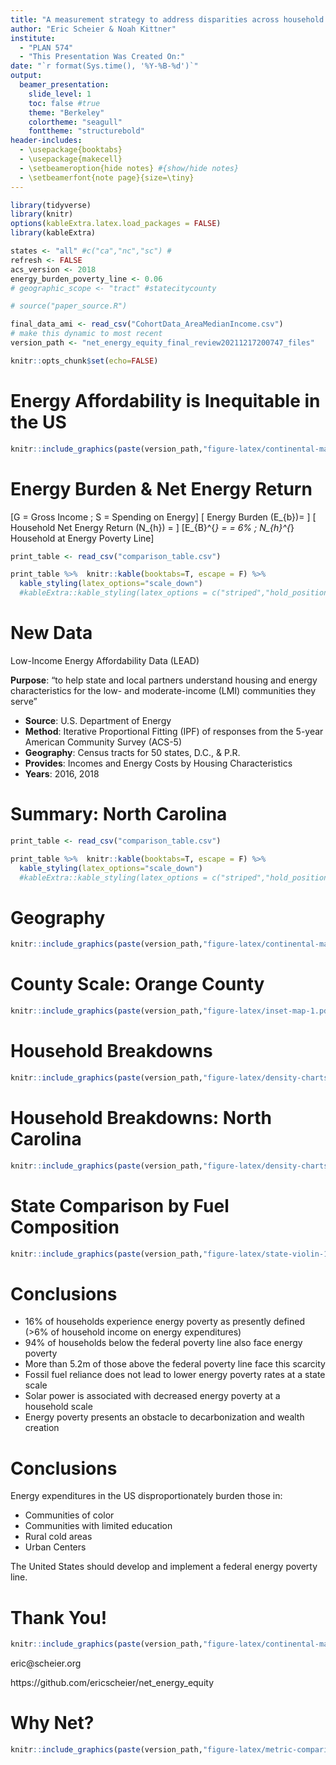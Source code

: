 ```yaml
---
title: "A measurement strategy to address disparities across household energy burdens"
author: "Eric Scheier & Noah Kittner"
institute: 
  - "PLAN 574"
  - "This Presentation Was Created On:"
date: "`r format(Sys.time(), '%Y-%B-%d')`"
output: 
  beamer_presentation:
    slide_level: 1
    toc: false #true
    theme: "Berkeley"
    colortheme: "seagull"
    fonttheme: "structurebold"
header-includes:
  - \usepackage{booktabs}
  - \usepackage{makecell}
  - \setbeameroption{hide notes} #{show/hide notes}
  - \setbeamerfont{note page}{size=\tiny} 
---
```


```r
library(tidyverse)
library(knitr)
options(kableExtra.latex.load_packages = FALSE)
library(kableExtra)

states <- "all" #c("ca","nc","sc") #
refresh <- FALSE
acs_version <- 2018
energy_burden_poverty_line <- 0.06
# geographic_scope <- "tract" #statecitycounty

# source("paper_source.R")

final_data_ami <- read_csv("CohortData_AreaMedianIncome.csv")
# make this dynamic to most recent 
version_path <- "net_energy_equity_final_review20211217200747_files"

knitr::opts_chunk$set(echo=FALSE)
```

# Energy Affordability is Inequitable in the US

```r
knitr::include_graphics(paste(version_path,"figure-latex/continental-map-1.pdf",sep="/"))
```

\note{
Energy inequity in the United States is an issue of increasing urgency. Few policyrelevant datasets evaluate the energy burden of typical American households. Here, we develop a framework using Net Energy Analysis and socioeconomic data at the household level to observe systematic energy inequity across the United States among critical groups that heed policy attention. We find substantial instances of energy poverty in the United States – 16\% of households experience energy poverty. While 94\% of households below the Federal Poverty Line also face energy poverty, more than 5.2 million households above the Federal Poverty Line face this scarcity. We identify that energy expenditures across census tracts disproportionately burden Black, Hispanic, and Native American communities, and we recommend the United States develop a more inclusive federal energy poverty categorization that provides greater assistance for household energy costs.
}

# Energy Burden & Net Energy Return

\[G = Gross\ Income\ ;\ S = Spending\ on\ Energy\]
\[
Energy\ Burden\ (E_{b})= \frac{S}{G}
\]
\[
Household\ Net\ Energy\ Return\ (N_{h}) = \frac{G - S}{S}
\]
\[E_{B}^{*} = \frac{S}{G} = 6\%\ ;\ N_{h}^{*} \approx 16 \Rightarrow Household\ at\ Energy\ Poverty\ Line\]

```r
print_table <- read_csv("comparison_table.csv")
```

```r
print_table %>%  knitr::kable(booktabs=T, escape = F) %>%
  kable_styling(latex_options="scale_down")
  #kableExtra::kable_styling(latex_options = c("striped","hold_position"))
```

\note{
While a variety of thresholds have been developed and explored, energy-poor households in the US are commonly defined in terms of Eb as those with an expenditure of greater than 6\% of household income on energy.

While a helpful place to start, EB has certain drawbacks. A simple proportion does not account for the fact that money spent on energy cannot be spent elsewhere and is therefore not useful income to the household for the purposes of measuring prosperity, effectively depressing the average EB, by definition.

Energy expenditures are a small proportion of even the most impoverished households’ total income, Eb is almost always a very small percentage (<10\%). This leads to issues with interpretability in public discourse and policy settings and may even affect program outcomes that are based on Eb if small numbers are rounded to even the nearest hundredth of a percent. If the household is above an energy poverty line defined by such a metric for public policy purposes, the family may not receive critical support.

Ratios of this type can be useful when delineating across income quantiles or other categories - particularly for vulnerable populations where energy poverty poses a significant difficulty or affordability threshold not captured by measures of absolute poverty. However, Eb is often portrayed at a population scale, which can be skewed by outliers within the population.

Finally, presenting the relationship between household income and energy expenditures as a proportion with income in the denominator suggests that improvements can only be made by decreasing energy expenditures or increasing incomes. However, in reality, there is a positive relationship between energy expenditures and incomes because energy is an input to wealth-creating processes. Households consume energy to unlock the utility that energy services provide to them as participants in society, whether to cook food or connect to the internet. Therefore, a metric describing the efficiency of household wealth creation may be more intuitive with income in the numerator.

Net Energy Return, which describes the newly released potential to do work as a result of some activity, is recommended as a basis for future analysis, especially in the study of macro-energy systems like the US residential housing stock. The main contribution of the study is the application of NER as an indicator of household energy poverty.

Translated into its relative level for Net Energy Return, the 6\% energy poverty line is approximately 16. This means that a household that earns less than approximately \$16 of income for every dollar it spends on secondary energy.
}

# New Data

Low-Income Energy Affordability Data (LEAD)

**Purpose**: "to help state and local partners understand housing and energy characteristics for the low- and moderate-income (LMI) communities they serve"

  + **Source**: U.S. Department of Energy
  + **Method**: Iterative Proportional Fitting (IPF) of responses from the 5-year American Community Survey (ACS-5)
  + **Geography**: Census tracts for 50 states, D.C., & P.R.
  + **Provides**: Incomes and Energy Costs by Housing Characteristics
  + **Years**: 2016, 2018

\note{
Distinct urban and rural analyses have been performed to describe energy inequity in the US. While limited by geographic and demographic focus and a lack of peer-review, these studies have established the proportion of income (G) spent on energy expenditures (S), or energy burden (Eb), as the standard benchmark for energy poverty in the US today (Equation 1). The US Department of Energy (DOE) significantly improved upon previous methodology by assembling its Low-Income Energy Affordability Dataset (LEAD), which estimates incomes and energy expenditures for most households in the US at a census tract scale.
}

# Summary: North Carolina

```r
print_table <- read_csv("comparison_table.csv")
```


```r
print_table %>%  knitr::kable(booktabs=T, escape = F) %>%
  kable_styling(latex_options="scale_down")
  #kableExtra::kable_styling(latex_options = c("striped","hold_position"))
```

\note{
Table 1 shows a summary of these data for households and their average statistics delineated by their incomes relative to the median income of similar size families in the same metropolitan area or non-metropolitan county, known as Area Median Income (AMI). We can see that high burdens are found mostly in the very-low-income group, with an average Eb of 14\% or Nh of 6.2. Income drives the escape from energy poverty: middle and high-income groups do not spend drastically different amounts on energy (21\% and 63\% more, respectively) but earn 3 and 10 times that of the very low-income group, respectively. An Eb of 14\% means that \$71 per month is spent on energy, which is quite high on a monthly income of \$510. The additional \$15 per month that the next rung of moderate-income groups spends on energy represents a minuscule proportion of their income (1\%).

}


# Geography

```r
knitr::include_graphics(paste(version_path,"figure-latex/continental-map-1.pdf",sep="/"))
```

\note{
Another contribution of this work is that by using Nh, we can display these data spatially across the US to
explore how different communities are experiencing energy outcomes as in Figure 2 and investigate specific
communities at multiple scales such as census tract, county, state, and regional as in Figure 3. This figure shows a spatial display of energy poverty that includes 5.3 million more households that would not be captured by traditional poverty metrics because their incomes are too low (Eb>100\%) or too high (above the FPL). By processing disparate data sources into a coherent structure and providing a convenient open-source tool for others to do the same, these data can be used in urban planning, public policy, and other relevant contexts. Displayed geospatially in Figure 2, the Black Belt in the American Southeast is visibly perceptible as an area of high burden, indicating that low-Nh follows racial lines. Likewise, border populations and immigrant populated areas in the Southwest have higher burdens, as do Native American lands. High burdens can also be seen in rural Northeast states where heating burdens are high. Nh allows a nuanced view of these widely ranging income dynamics by portraying them on a scale that matches the scope of the issues: areas of high energy burden (close to Nh=0) are visible in orange while highly affluent areas are also visually perceptible as dark blue even though these groups’ average metrics are multiple orders of magnitude apart.
}

# County Scale: Orange County

```r
knitr::include_graphics(paste(version_path,"figure-latex/inset-map-1.pdf",sep="/"))
```

\note{
Urban inequity results in lower Nh populations not showing up in many dense or gentrified urban areas such
as the San Francisco Bay Area, New York City, and New Orleans, as shown in Figure 3. The pervasiveness
of urban energy poverty in Detroit has been studied extensively and shown to have distinct geographic
boundaries down to the street level19. While some of these conclusions are supported by existing evidence
and literature, they should be confirmed with a rigorous analysis of this dataset using the Nh metric for the
reasons explained in Applying NER to Energy Equity: extremely low-income households are not visible on a
0-100\% scale, and households with no income are often discarded as outliers. Additional analyses should
incorporate additional demographic and household dimensions due to potential disparities within census
tracts since diverse neighborhoods may not be represented accurately by aggregate census tract metrics.
}

# Household Breakdowns

```r
knitr::include_graphics(paste(version_path,"figure-latex/density-charts-1.pdf",sep="/"))
```

\note{
From this high level, we can see in Figure 4.a that approximately 16\% of households in the US experience energy poverty.

Displaying these communities defined by their relationship to the US Federal Poverty Line
(FPL), which indicates income poverty status according to government policy, in Figure 4.b provides a stark picture. While 94\% of households below the FPL also face energy poverty, more than 5.2 million of those households above the FPL face this scarcity, underscoring the relative burden of energy expenditures as a poverty trap and the inadequacy of FPL as an indicator of energy poverty in particular. 

This suggests that energy poverty may be a useful metric for identifying households at risk of other forms of poverty. However, we find that most households experiencing energy poverty are also suffering from a broader lack of access to resources characterized by income-based poverty. Given that the quality of energy used by low-income households is expected to be of similar inherent usefulness, this stark contrast in Nh on the households’ energy investments is surprising.

Figure 4.c shows that households with solar as a primary heating fuel have a higher Nh (Nh=111) than those which rely on other fuel sources (Nh=33), even for households far below the energy poverty line: the average
Nh for energy-impoverished households utilizing solar power is 19, compared to 7 for those relying on any other fuel source. The slope of the Nh density lines in Figure 4.c indicates that these lower-income households seem to experience a different rate of return on Nh from the benefits of increased energy adoption than higher-income households. Why are certain households not receiving the same benefits of their fuel source across the distribution of incomes? This could be due to lower-income households’ low consumption, meaning that the potential savings from implementing energy efficiency measures are lower than for high-income households.
}

# Household Breakdowns: North Carolina

```r
knitr::include_graphics(paste(version_path,"figure-latex/density-charts-1.pdf",sep="/"))
```

\note{
Examining these dynamics by the status of homeownership in Figure 4.d reveals further disparities. Though renters and homeowners are similarly distributed below the energy poverty line (28\% of renters and 17\% of homeowners are in energy poverty), there appears to be an advantage of homeownership from a net energy
perspective (Nh=37 for homeowners versus Nh=39 for renters). Only at a relatively high Nh do renters seem to have an advantage: owners of multi-family apartments earn 2.4 times as much as renters of single-family homes when normalized by energy expenditures. Renters face systemic disadvantages in the energy transition;
they typically pay the home’s energy costs while the landlord controls infrastructure upgrades, commonly understood as the split incentive problem36. Tenure matters for more than just equity itself: renters are less likely to take actions to improve their Nhs due to a lack of property rights and split incentives. Even
when action is taken to improve the energy efficiency of a rental building, tenants are less likely to see any economic benefits from it.

Furthermore, Figure 4.e shows that Nh varies widely by racial demography. Asian households have the highest Nh across the entire population distribution (Nh=65), and Indian households have the lowest (Nh=18), with Black households a close second from the lowest (Nh=26). These relative positions are the same across the
entire population distribution, with only White (Nh=38) and Hispanic (Nh=36) populations showing different relative Nhs across the population. Households in communities of color experience energy poverty at a rate 60\% more than those in white communities.

Education level also seems to be correlated with disparate Nh outcomes according to Figure 4.f, with a wide gap between those households in areas with mostly high-school (Nh=25) or college-educated (Nh=40) populations.
}

# State Comparison by Fuel Composition

```r
knitr::include_graphics(paste(version_path,"figure-latex/state-violin-1.pdf",sep="/"))
```

\note{
Assessing the Nhs among different states in Figure 5 presents a counterintuitive picture of how states address energy poverty and energy equity. Nh can equate communities that experience high energy costs and low incomes with those with high incomes and even higher energy costs. This explains why states such as
Connecticut (Nh=26) and Vermont (Nh=23), where 47\% and 30\% higher than average electricity prices may pose affordability threats for communities affected by higher prices, are similarly positioned on the list to states such as Mississippi (Nh=22) and Alabama (Nh=24), which have significant low-income populations
and low per-unit energy prices (22\% and 8\% lower than average, respectively"‘). Not only are households in these states falling behind in terms of income, but net incomes are lower relative to energy expenditures than neighboring states and other parts of the country. This may be appropriate: while the equity issues in
Southeastern states are well studied, states such as Maine that continue to utilize residential heating energy sources like oil and fuelwood may suffer not only from lack of efficiency but also health impacts. States may need to pay attention to these dynamics from an affordability perspective, and further targeted energy assistance may be needed based on new metrics.

Although they are the states with the highest Nh, California (Nh=59) and Colorado (Nh=63) are not immune to these problems and likely represent a greater spread and diversity of energy affordability impacts. Likely,
this diversity captures the benefits accrued by early adopters and the challenges of having high populations of those struggling with energy poverty and high housing costs. In many of these places, residents have self-sorted into geographic areas based on the overall costs of living. Also, advances in clean energy legislation are a common thread among the top-performing states on an Nh basis, signaling the value of strong decarbonization targets and accompanying policies to ensure electricity affordability for low-income households.

Visualizing the proportion of end-use energy sourced from the combustion of fossil fuels in Figure 5 shows that such reliance does not necessarily lead to a more affordable system for energy consumers. Households in states with a high proportion of fossil fuel are no less likely to have high Nhs than those in other states that rely on clean energy, defying the conventional wisdom that fossil fuel consumption is a chosen tradeoff between environmental health and affordability for citizens.
}

# Conclusions

+ 16% of households experience energy poverty as presently defined (>6% of household income on energy expenditures)
+ 94% of households below the federal poverty line also face energy poverty
+ More than 5.2m of those above the federal poverty line face this scarcity
+ Fossil fuel reliance does not lead to lower energy poverty rates at a state scale
+ Solar power is associated with decreased energy poverty at a household scale
+ Energy poverty presents an obstacle to decarbonization and wealth creation

# Conclusions

Energy expenditures in the US disproportionately burden those in:

+ Communities of color
+ Communities with limited education
+ Rural cold areas
+ Urban Centers

The United States should develop and implement a federal energy poverty line.

# Thank You!

```r
knitr::include_graphics(paste(version_path,"figure-latex/continental-map-1.pdf",sep="/"))
```

eric@scheier.org

https://github.com/ericscheier/net_energy_equity

# Why Net?

```r
knitr::include_graphics(paste(version_path,"figure-latex/metric-comparison-1.pdf",sep="/"))
```


\note{
Net Energy Return has several useful mathematical properties: it can smoothly handle systems with negative incomes and energy costs, accept households with zero income, and emphasize extreme incomes and energy costs in an interpretable fashion, as shown in Figure 1. While Eb appears inversely correlated to income, this is primarily driven by a long tail of households with zero or very low incomes, often with energy expenditures exceeding their incomes (approximately n=118,000 households in the dataset have Eb>100\% or Eb<0\%). Due to the structure of the Eb equation (Equation 1), the Eb of these households approaches infinity and cannot be captured on the standard 0-100\% scale the metric is intended to be interpreted within: around 37,000 homes have an infinite energy burden. Since our source data is estimated and provided for the express purpose of exploring low-income communities, we are hesitant to discard these households as outliers. Nh provides a framing of the same dataset that allows for exploration of most households on a similar scale without the long tail. Nh appears positively related to income, and most communities appear within a few orders of magnitude. Utilizing Nh avoids discarding low-income communities as outliers in energy poverty analysis. Furthermore, Nh offers a way to view the relationship between energy expenditures and income such that the wide disparity between those in broader poverty is immediately apparent. Many households with moderate-to-high Ebs are actually higher-income households with high energy expenditures, making their Nhs quite high (e.g., >\$100 of income per \$1 of energy spending). Only households with no energy costs are excluded from the analysis, whereas households with no energy costs or incomes must be excluded from an analysis utilizing Eb.

}
